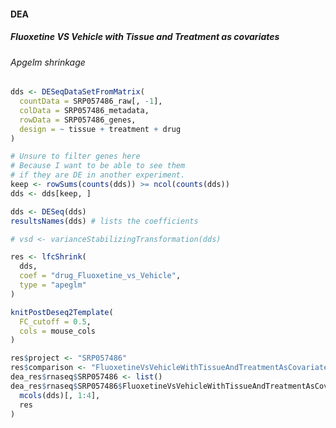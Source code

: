 #### DEA {#resultsRnaseqSRP057486DEA}

##### Fluoxetine VS Vehicle with Tissue and Treatment as covariates {#resultsRnaseqSRP057486FluoxetineVsVehicleWithTissueAndTreatmentAsCovariates}

###### Apgelm shrinkage {#resultsRnaseqSRP057486FluoxetineVsVehicleWithTissueAndTreatmentAsCovariatesApeglm}

```r
dds <- DESeqDataSetFromMatrix(
  countData = SRP057486_raw[, -1],
  colData = SRP057486_metadata,
  rowData = SRP057486_genes,
  design = ~ tissue + treatment + drug
)

# Unsure to filter genes here
# Because I want to be able to see them
# if they are DE in another experiment.
keep <- rowSums(counts(dds)) >= ncol(counts(dds))
dds <- dds[keep, ]

dds <- DESeq(dds)
resultsNames(dds) # lists the coefficients

# vsd <- varianceStabilizingTransformation(dds)

res <- lfcShrink(
  dds,
  coef = "drug_Fluoxetine_vs_Vehicle",
  type = "apeglm"
)
```

```r
knitPostDeseq2Template(
  FC_cutoff = 0.5,
  cols = mouse_cols
)

res$project <- "SRP057486"
res$comparison <- "FluoxetineVsVehicleWithTissueAndTreatmentAsCovariates"
dea_res$rnaseq$SRP057486 <- list()
dea_res$rnaseq$SRP057486$FluoxetineVsVehicleWithTissueAndTreatmentAsCovariates <- cbind(
  mcols(dds)[, 1:4],
  res
)
```


